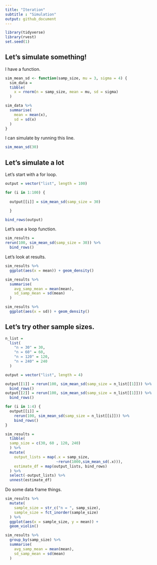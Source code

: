 ```yaml
---
title: "Iteration"
subtitle : "Simulation"
output: github_document
---
```


```r
library(tidyverse)
library(rvest)
set.seed(1)
```

## Let's simulate something!

I have a function.
```r
sim_mean_sd <- function(samp_size, mu = 3, sigma = 4) {
  sim_data =
  tibble(
    x = rnorm(n = samp_size, mean = mu, sd = sigma)
  )

sim_data %>% 
  summarise(
    mean = mean(x), 
    sd = sd(x)
  )
}
```

I can simulate by running this line.

```r
sim_mean_sd(30)
```

## Let's simulate a lot

Let's start with a for loop.

```r
output = vector("list", length = 100)

for (i in 1:100) {
  
  output[[i]] = sim_mean_sd(samp_size = 30)

  }

bind_rows(output)
```
Let's use a loop function.

```r
sim_results =
rerun(100, sim_mean_sd(samp_size = 30)) %>% 
  bind_rows()
```

Let's look at results.

```r
sim_results %>% 
  ggplot(aes(x = mean)) + geom_density()

sim_results %>% 
  summarise(
    avg_samp_mean = mean(mean),
    sd_samp_mean = sd(mean)
  )

sim_results %>% 
  ggplot(aes(x = sd)) + geom_density()
```
## Let's try other sample sizes.

```r
n_list =
  list(
    "n = 30" = 30,
    "n = 60" = 60,
    "n = 120" = 120,
    "n = 240" = 240
  )

output = vector("list", length = 4)

output[[1]] = rerun(100, sim_mean_sd(samp_size = n_list[[1]])) %>%
  bind_rows()
output[[2]] = rerun(100, sim_mean_sd(samp_size = n_list[[1]])) %>%
  bind_rows()

for (i in 1:4) {
  output[[i]] = 
    rerun(100, sim_mean_sd(samp_size = n_list[[i]])) %>%
    bind_rows()
}
```

```r
sim_results =
  tibble( 
  samp_size = c(30, 60 , 120, 240)
  ) %>% 
  mutate(
    output_lists = map(.x = samp_size,
                       ~rerun(1000,sim_mean_sd(.x))), 
    estimate_df = map(output_lists, bind_rows)
  ) %>% 
  select(-output_lists) %>% 
  unnest(estimate_df)
```

Do some data frame things.

```r
sim_results %>%
  mutate(
    sample_size = str_c("n = ", samp_size), 
    sample_size = fct_inorder(sample_size)
  ) %>% 
  ggplot(aes(x = sample_size, y = mean)) +
  geom_violin()


```

```r
sim_results %>% 
  group_by(samp_size) %>% 
  summarise(
    avg_samp_mean = mean(mean),
    sd_samp_mean = sd(mean)
  )
```

